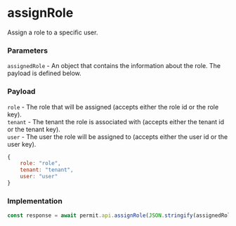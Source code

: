# assignRole

Assign a role to a specific user.

### Parameters

`assignedRole` - An object that contains the information about the role. The payload is defined below.<br/>

### Payload

`role` - The role that will be assigned (accepts either the role id or the role key).<br/>
`tenant` - The tenant the role is associated with (accepts either the tenant id or the tenant key).<br/>
`user` - The user the role will be assigned to (accepts either the user id or the user key).<br/>

```js
{
	role: "role",
	tenant: "tenant",
	user: "user"
}
```

### Implementation

```js
const response = await permit.api.assignRole(JSON.stringify(assignedRole));
```
